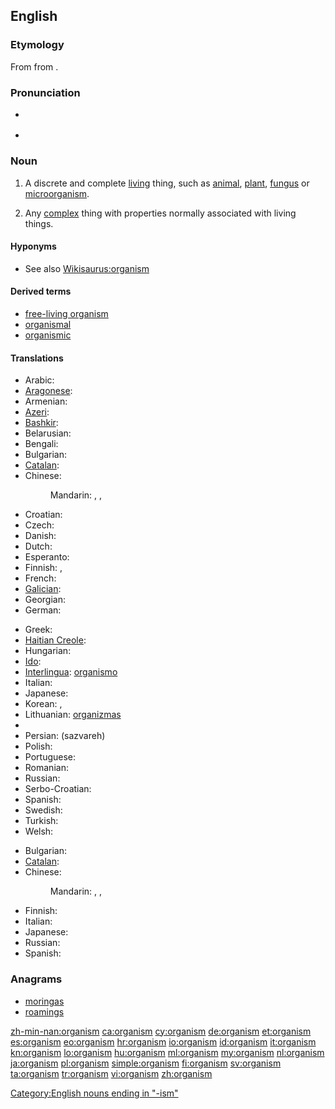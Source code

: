 ==English==
{{wikipedia|lang=en}}

===Etymology===
From {{etyl|grc|en}} {{term|ὄργανον||tool, instrument|lang=grc}} from {{proto|Indo-European|werǵ-|work|lang=en}}.

===Pronunciation===
* {{a|UK}} {{IPA|/ˈɔː.ɡən.ɪ.zəm/}}
* {{a|US}} {{IPA|/ˈɔɹ.ɡən.ɪ.zəm/}}

===Noun===
{{en-noun}}

# {{biology}} A discrete and complete [[living]] thing, such as [[animal]], [[plant]], [[fungus]] or [[microorganism]].
# {{context|by extension}} Any [[complex]] thing with properties normally associated with living things.

====Hyponyms====
* See also [[Wikisaurus:organism]]

====Derived terms====
* [[free-living organism]]
* [[organismal]]
* [[organismic]]

====Translations====
{{trans-top|living thing}}
* Arabic: {{t|ar|متعضية|f|sc=Arab}}
* [[Aragonese]]: {{t|an|organismo|m}}
* Armenian: {{t-|hy|օրգանիզմ|tr=òrganizm}}
* [[Azeri]]: {{t|az|orqanizm}}
* [[Bashkir]]: {{tø|ba|организм|tr=organizm|sc=Cyrl}}
* Belarusian: {{t|be|арганізм|m|tr=arganízm|sc=Cyrl}}
* Bengali: {{t|bn|জীব|tr=jib|sc=Beng}}
* Bulgarian: {{t|bg|организъм|m|tr=organizǎm|sc=Cyrl}}
* [[Catalan]]: {{t|ca|organisme|m}}
* Chinese:
*: Mandarin: {{t|zh|生物|tr=shēngwù|sc=Hani}}, {{t|zh|有機體|sc=Hani}}, {{t|zh|有機體|tr=yǒujītǐ|sc=Hani}}
* Croatian: {{t-|hr|organizam|m|alt=organìzam}}
* Czech: {{t+|cs|organizmus|m}}
* Danish: {{t-|da|organisme|c}}
* Dutch: {{t+|nl|organisme|n}}
* Esperanto: {{t-|eo|organismo|xs=Esperanto}}
* Finnish: {{t+|fi|eliö}}, {{t+|fi|organismi}}
* French: {{t+|fr|organisme|m}}
* [[Galician]]: {{t+|gl|organismo|m|xs=Galician}}
* Georgian: {{t|ka|ორგანიზმი|tr=organizmi|sc=Geor|xs=Georgian}}
* German: {{t+|de|Organismus|m}}
{{trans-mid}}
* Greek: {{t+|el|οργανισμός|m|tr=organismós}}
* [[Haitian Creole]]: {{tø|ht|òganis}}
* Hungarian: {{t+|hu|organizmus}}
* [[Ido]]: {{t+|io|organismo|xs=Ido}}
* [[Interlingua]]: [[organismo]]
* Italian: {{t+|it|organismo|m}}
* Japanese: {{t|ja|有機体|tr=ゆうきたい, yūkitai}}
* Korean: {{t|ko|생물|tr=saengmul|sc=Hang}}, {{t|ko|유기체|tr=yougiche|sc=Hang}}
* Lithuanian: [[organizmas]] {{m}}
* {{trreq|ms}}
* Persian: {{fa-Arab|[[سازواره]]}} (sazvareh)
* Polish: {{t+|pl|organizm|m}}
* Portuguese: {{t+|pt|organismo|m}}
* Romanian: {{t-|ro|organism|n}}
* Russian: {{t|ru|организм|m|sc=Cyrl|tr=organízm}}
* Serbo-Croatian: {{t|sh|organizam|alt=organìzam|sc=Cyrl}}
* Spanish: {{t+|es|organismo|m}}
* Swedish: {{t+|sv|organism|c}}
* Turkish: {{t+|tr|organizma}}
* Welsh: {{t|cy|organeb|f}}
{{trans-bottom}}

{{trans-top|any complex thing with properties normally associated with living things.}}
* Bulgarian: {{t|bg|организъм|m|tr=organizǎm|sc=Cyrl}}
* [[Catalan]]: {{t|ca|organisme|m}}
* Chinese:
*: Mandarin: {{t|zh|生物|tr=shēngwù|sc=Hani}}, {{t|zh|有機體|sc=Hani}}, {{t|zh|有機體|tr=yǒujītǐ|sc=Hani}}
{{trans-mid}}
* Finnish: {{t|fi|organismi}}
* Italian: {{t+|it|organismo|m}}
* Japanese: {{t|ja|有機体|tr=ゆうきたい, yūkitai}}
* Russian: {{t|ru|организм|m|tr=organízm|sc=Cyrl}}
* Spanish: {{t+|es|organismo|m}}
{{trans-bottom}}

===Anagrams===
* [[moringas#English|moringas]]
* [[roamings#English|roamings]]

[[Category:English nouns ending in "-ism"]]

[[zh-min-nan:organism]]
[[ca:organism]]
[[cy:organism]]
[[de:organism]]
[[et:organism]]
[[es:organism]]
[[eo:organism]]
[[hr:organism]]
[[io:organism]]
[[id:organism]]
[[it:organism]]
[[kn:organism]]
[[lo:organism]]
[[hu:organism]]
[[ml:organism]]
[[my:organism]]
[[nl:organism]]
[[ja:organism]]
[[pl:organism]]
[[simple:organism]]
[[fi:organism]]
[[sv:organism]]
[[ta:organism]]
[[tr:organism]]
[[vi:organism]]
[[zh:organism]]